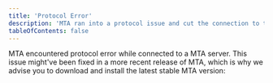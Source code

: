 ```yaml
---
title: 'Protocol Error'
description: 'MTA ran into a protocol issue and cut the connection to the server.'
tableOfContents: false
---
```



MTA encountered protocol error <code><QueryParameter name="code" placeholder="not provided" /></code> while connected to a MTA server. This issue might've been fixed in a more recent release of MTA, which is why we advise you to download and install the latest stable MTA version:

<ClientDownload />
